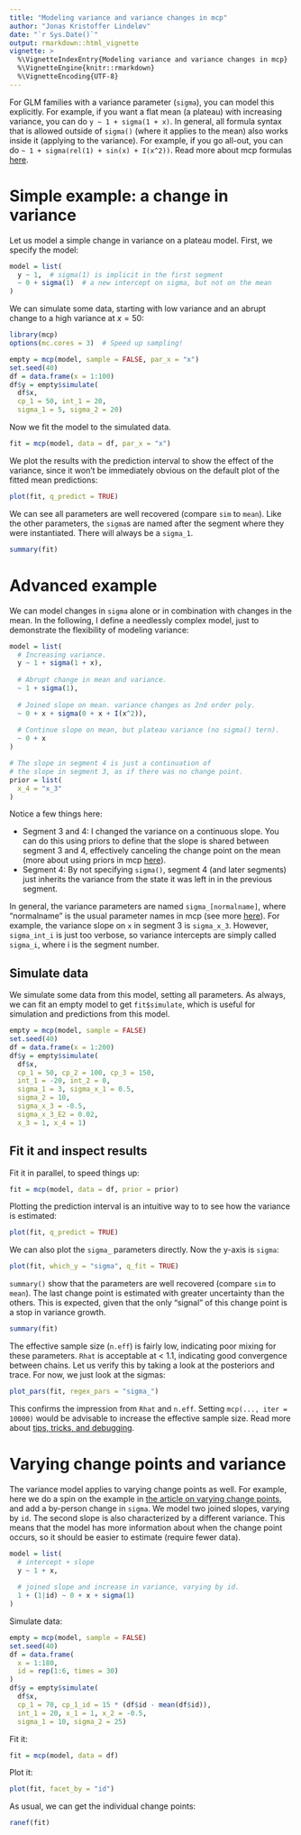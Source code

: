 ```yaml
---
title: "Modeling variance and variance changes in mcp"
author: "Jonas Kristoffer Lindeløv"
date: "`r Sys.Date()`"
output: rmarkdown::html_vignette
vignette: >
  %\VignetteIndexEntry{Modeling variance and variance changes in mcp}
  %\VignetteEngine{knitr::rmarkdown}
  %\VignetteEncoding{UTF-8}
---
```


For GLM families with a variance parameter (`sigma`), you can model this explicitly. For example, if you want a flat mean (a plateau) with increasing variance, you can do `y ~ 1 + sigma(1 + x)`. In general, all formula syntax that is allowed outside of `sigma()` (where it applies to the mean) also works inside it (applying to the variance). For example, if you go all-out, you can do `~ 1 + sigma(rel(1) + sin(x) + I(x^2))`. Read more about mcp formulas [here](../articles/formulas.html). 


# Simple example: a change in variance
Let us model a simple change in variance on a plateau model. First, we specify the model:

```r
model = list(
  y ~ 1,  # sigma(1) is implicit in the first segment
  ~ 0 + sigma(1)  # a new intercept on sigma, but not on the mean
)
```

We can simulate some data, starting with low variance and an abrupt change to a high variance at $x = 50$:

```r
library(mcp)
options(mc.cores = 3)  # Speed up sampling!

empty = mcp(model, sample = FALSE, par_x = "x")
set.seed(40)
df = data.frame(x = 1:100)
df$y = empty$simulate(
  df$x, 
  cp_1 = 50, int_1 = 20, 
  sigma_1 = 5, sigma_2 = 20)
```


Now we fit the model to the simulated data.

```r
fit = mcp(model, data = df, par_x = "x")
```
We plot the results with the prediction interval to show the effect of the variance, since it won't be immediately obvious on the default plot of the fitted mean predictions:

```r
plot(fit, q_predict = TRUE)
```


We can see all parameters are well recovered (compare `sim` to `mean`). Like the other parameters, the `sigma`s are named after the segment where they were instantiated. There will always be a `sigma_1`.

```r
summary(fit)
```


# Advanced example
We can model changes in `sigma` alone or in combination with changes in the mean. In the following, I define a needlessly complex model, just to demonstrate the flexibility of modeling variance:

```r
model = list(
  # Increasing variance.
  y ~ 1 + sigma(1 + x),
  
  # Abrupt change in mean and variance.
  ~ 1 + sigma(1),
  
  # Joined slope on mean. variance changes as 2nd order poly.
  ~ 0 + x + sigma(0 + x + I(x^2)),
  
  # Continue slope on mean, but plateau variance (no sigma() tern).
  ~ 0 + x
)

# The slope in segment 4 is just a continuation of 
# the slope in segment 3, as if there was no change point.
prior = list(
  x_4 = "x_3"
)
```

Notice a few things here:

 * Segment 3 and 4: I changed the variance on a continuous slope. You can do this using priors to define that the slope is shared between segment 3 and 4, effectively canceling the change point on the mean (more about using priors in mcp [here](../articles/priors.html)).
 * Segment 4: By not specifying `sigma()`, segment 4 (and later segments) just inherits the variance from the state it was left in in the previous segment. 

In general, the variance parameters are named `sigma_[normalname]`, where "normalname" is the usual parameter names in mcp (see more [here](../articles/formulas.html)). For example, the variance slope on `x` in segment 3 is `sigma_x_3`. However, `sigma_int_i` is just too verbose, so variance intercepts are simply called `sigma_i`, where i is the segment number.



## Simulate data
We simulate some data from this model, setting all parameters. As always, we can fit an empty model to get `fit$simulate`, which is useful for simulation and predictions from this model.

```r
empty = mcp(model, sample = FALSE)
set.seed(40)
df = data.frame(x = 1:200)
df$y = empty$simulate(
  df$x,
  cp_1 = 50, cp_2 = 100, cp_3 = 150,
  int_1 = -20, int_2 = 0,
  sigma_1 = 3, sigma_x_1 = 0.5,
  sigma_2 = 10, 
  sigma_x_3 = -0.5,
  sigma_x_3_E2 = 0.02,
  x_3 = 1, x_4 = 1)
```


## Fit it and inspect results
Fit it in parallel, to speed things up:

```r
fit = mcp(model, data = df, prior = prior)
```

Plotting the prediction interval is an intuitive way to to see how the variance is estimated:

```r
plot(fit, q_predict = TRUE)
```


We can also plot the `sigma_` parameters directly. Now the y-axis is `sigma`:

```r
plot(fit, which_y = "sigma", q_fit = TRUE)
```


`summary()` show that the parameters are well recovered (compare `sim` to `mean`). The last change point is estimated with greater uncertainty than the others. This is expected, given that the only "signal" of this change point is a stop in variance growth.

```r
summary(fit)
```

The effective sample size (`n.eff`) is fairly low, indicating poor mixing for these parameters. `Rhat` is acceptable at < 1.1, indicating good convergence between chains. Let us verify this by taking a look at the posteriors and trace. For now, we just look at the sigmas:

```r
plot_pars(fit, regex_pars = "sigma_")
```

This confirms the impression from `Rhat` and `n.eff`. Setting `mcp(..., iter = 10000)` would be advisable to increase the effective sample size. Read more about [tips, tricks, and debugging](../articles/tips.html).




# Varying change points and variance
The variance model applies to varying change points as well. For example, here we do a spin on the example in [the article on varying change points](../articles/varying.html), and add a by-person change in `sigma`. We model two joined slopes, varying by `id`. The second slope is also characterized by a different variance. This means that the model has more information about when the change point occurs, so it should be easier to estimate (require fewer data).

```r
model = list(
  # intercept + slope
  y ~ 1 + x,
  
  # joined slope and increase in variance, varying by id.
  1 + (1|id) ~ 0 + x + sigma(1)
)
```

Simulate data:
```r
empty = mcp(model, sample = FALSE)
set.seed(40)
df = data.frame(
  x = 1:180,
  id = rep(1:6, times = 30)
)
df$y = empty$simulate(
  df$x, 
  cp_1 = 70, cp_1_id = 15 * (df$id - mean(df$id)),
  int_1 = 20, x_1 = 1, x_2 = -0.5,
  sigma_1 = 10, sigma_2 = 25)
```

Fit it:
```r
fit = mcp(model, data = df)
```

Plot it:
```r
plot(fit, facet_by = "id")
```


As usual, we can get the individual change points:
```r
ranef(fit)
```

